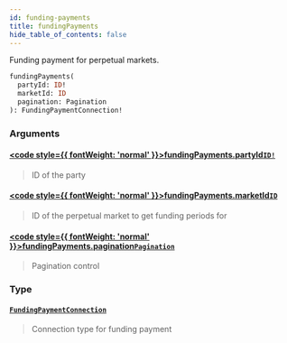 ```yaml
---
id: funding-payments
title: fundingPayments
hide_table_of_contents: false
---
```








Funding payment for perpetual markets.

```graphql
fundingPayments(
  partyId: ID!
  marketId: ID
  pagination: Pagination
): FundingPaymentConnection!
```


### Arguments

#### [<code style={{ fontWeight: 'normal' }}>fundingPayments.<b>partyId</b></code>](#)<Bullet />[`ID!`](/testnet/api/graphql/scalars/id) <Badge class="secondary" text="non-null"/> <Badge class="secondary" text="scalar"/>
> ID of the party
> 

#### [<code style={{ fontWeight: 'normal' }}>fundingPayments.<b>marketId</b></code>](#)<Bullet />[`ID`](/testnet/api/graphql/scalars/id) <Badge class="secondary" text="scalar"/>
> ID of the perpetual market to get funding periods for
> 

#### [<code style={{ fontWeight: 'normal' }}>fundingPayments.<b>pagination</b></code>](#)<Bullet />[`Pagination`](/testnet/api/graphql/inputs/pagination) <Badge class="secondary" text="input"/>
> Pagination control
> 

### Type

#### [`FundingPaymentConnection`](/testnet/api/graphql/objects/funding-payment-connection) <Badge class="secondary" text="object"/>
> Connection type for funding payment
> 






